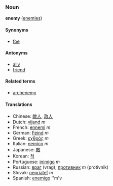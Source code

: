 ===Noun===
'''enemy''' ([[enemies]])

====Synonyms====
*[[foe]]
<!-- this is not a synonym for "enemy" *[[nemesis]] -->

====Antonyms====
*[[ally]]
*[[friend]]

====Related terms====
*[[archenemy]]

====Translations====
*Chinese: [[敵人]], [[敌人]]
*Dutch: [[vijand]] ''m''
*French: [[ennemi]] ''m''
*German: [[Feind]] ''m''
*Greek: [[εχθρός]] ''m''
*Italian: [[nemico]] ''m''
*Japanese: [[敵]]
*Korean: [[적]]
*Portuguese: [[inimigo]] ''m''
*Russian: [[враг]] (vrag), [[противник]] ''m'' (protivnik)
*Slovak: [[nepriateľ]] ''m''
*Spanish: [[enemigo]] ''m'v